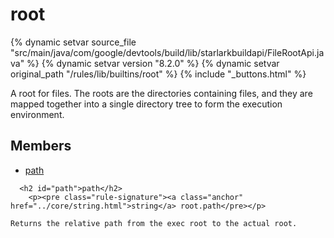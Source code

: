 <html devsite>
<head>
  <meta name="project_path" value="/_project.yaml">
  <meta name="book_path" value="/versions/8.2.0/_book.yaml">
</head>
<body>

<h1 class="page-title" id="modules.root">root</h1>

{% dynamic setvar source_file "src/main/java/com/google/devtools/build/lib/starlarkbuildapi/FileRootApi.java" %}
{% dynamic setvar version "8.2.0" %}
{% dynamic setvar original_path "/rules/lib/builtins/root" %}
{% include "_buttons.html" %}
<!-- {% raw %} -->

A root for files. The roots are the directories containing files, and they are mapped together into a single directory tree to form the execution environment.

<h2>Members</h2>
<ul>
    <li>
    <a href="#path">path</a>
  </li>
  </ul>

      <h2 id="path">path</h2>
        <p><pre class="rule-signature"><a class="anchor" href="../core/string.html">string</a> root.path</pre></p>

    Returns the relative path from the exec root to the actual root.



</body>
</html>

<!-- {% endraw %} -->
